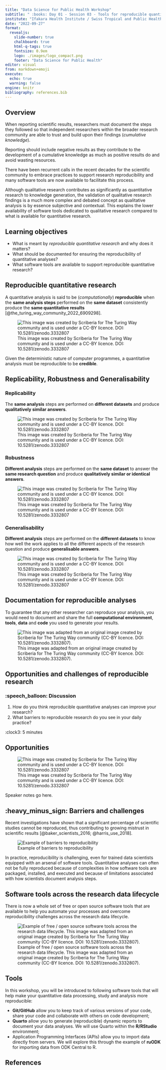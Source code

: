 ```yaml
---
title: "Data Science for Public Health Workshop"
subtitle: " :books: Day 01 - Session 03 - Tools for reproducible quantitative research"
institute: "Ifakara Health Institute / Swiss Tropical and Public Health Institute"
date: "2022-09-27"
format:
  revealjs:
    slide-number: true
    chalkboard: true
    html-q-tags: true
    fontsize: 0.9em
    logo: ./images/logo_compact.png
    footer: "Data Science for Public Health"
editor: visual
from: markdown+emoji
execute:
  echo: true
  warning: false
engine: knitr
bibliography: references.bib
---
```


## Overview

When reporting scientific results, researchers must document the steps they followed so that independent researchers within the broader research community are able to trust and build upon their findings (*cumulative knowledge*).

::: callout-important
Reporting should include negative results as they contribute to the development of a cumulative knowledge as much as positive results do and avoid wasting resources.
:::

There have been recurrent calls in the recent decades for the scientific community to embrace practices to support research reproducibility and many software tools are now available to facilitate this process.

::: callout-note
Although qualitative research contributes as significantly as quantitative research to knowledge generation, the validation of qualitative research findings is a much more complex and debated concept as qualitative analysis is by essence subjective and contextual. This explains the lower availability of software tools dedicated to qualitative research compared to what is available for quantitative research.
:::

## Learning objectives

-   What is meant by *reproducible quantitative research* and why does it matters?
-   What should be documented for ensuring the reproducibility of quantitative analyses?
-   What software tools are available to support reproducible quantitative research?

## Reproducible quantitative research

A quantitative analysis is said to be (*computationally*) **reproducible** when the **same analysis steps** performed on the **same dataset** consistently produce the **same quantitative results** [@the_turing_way_community_2022_6909298].

![This image was created by Scriberia for The Turing Way community and is used under a CC-BY licence. DOI: 10.5281/zenodo.3332807](images/paste-97E0048A.png){#fig-reproducibility}

Given the deterministic nature of computer programmes, a quantitative analysis must be reproducible to be **credible**.

## Replicability, Robustness and Generalisability

::: panel-tabset
### Replicability

The **same analysis** steps are performed on **different datasets** and produce **qualitatively similar answers**.

![This image was created by Scriberia for The Turing Way community and is used under a CC-BY licence. DOI: 10.5281/zenodo.3332807](images/paste-5D367441.png){#fig-replicability}

### Robustness

**Different analysis** steps are performed on the **same dataset** to answer the **same research question** and produce **qualitatively similar or identical answers**.

![This image was created by Scriberia for The Turing Way community and is used under a CC-BY licence. DOI: 10.5281/zenodo.3332807](images/paste-1E28AEDC.png){#fig-robustness}

### Generalisability

**Different analysis** steps are performed on the **different datasets** to know how well the work applies to all the different aspects of the research question and produce **generalisable answers**.

![This image was created by Scriberia for The Turing Way community and is used under a CC-BY licence. DOI: 10.5281/zenodo.3332807](images/paste-222EF473.png){#fig-generalisability}
:::

## Documentation for reproducible analyses

To guarantee that any other researcher can reproduce your analysis, you would need to document and share the full **computational environment**, **tools**, **data** and **code** you used to generate your results.

![This image was adapted from an original image created by Scriberia for The Turing Way community (CC-BY licence. DOI: 10.5281/zenodo.3332807).](images/paste-E04E255A.png){#fig-documentation-reproducible-analysis}

## Opportunities and challenges of reproducible research

### :speech_balloon: Discussion

1.  How do you think reproducible quantitative analyses can improve your research?
2.  What barriers to reproducible research do you see in your daily practice?

:clock3: 5 minutes

## Opportunities

![This image was created by Scriberia for The Turing Way community and is used under a CC-BY licence. DOI: 10.5281/zenodo.3332807](images/paste-9DF4B400.png)

::: {.notes}
Speaker notes go here.
:::

## :heavy_minus_sign: Barriers and challenges

Recent investigations have shown that a significant percentage of scientific studies cannot be reproduced, thus contributing to growing mistrust in scientific results [@baker_scientists_2016; @harris_use_2018].

![Example of barriers to reproducibility](images/paste-80DE769E.png){#fig-barriers-reproducibility}

In practice, reproducibility is challenging, even for trained data scientists equipped with an arsenal of software tools. Quantitative analyses can often not be fully reproduced because of complexities in how software tools are packaged, installed, and executed and because of limitations associated with how scientists document analysis steps.

## Software tools across the research data lifecycle

There is now a whole set of free or open source software tools that are available to help you automate your processes and overcome reproducibility challenges across the research data lifecycle.

![Example of free / open source software tools across the research data lifecycle. This image was adapted from an original image created by Scriberia for The Turing Way community (CC-BY licence. DOI: 10.5281/zenodo.3332807).](images/paste-AF117E41.png){#fig-software-tools-across-research-lifecycle}

## Tools

In this workshop, you will be introduced to following software tools that will help make your quantitative data processing, study and analysis more reproducible:

-   **Git/GitHub** allow you to keep track of various versions of your code, share your code and collaborate with others on code development;
-   **Quarto** allow you to generate (reproducible) dynamic reports to document your data analyses. We will use Quarto within the **R/RStudio** environment;
-   Application Programming Interfaces (APIs) allow you to import data directly from servers. We will explore this through the example of **ruODK** for importing data from ODK Central to R.

## References